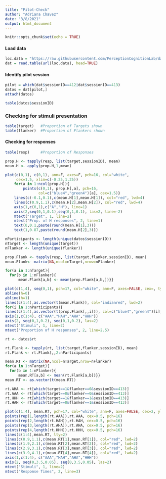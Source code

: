 ```yaml
---
title: "Pilot-Check"
author: "Adriana Chavez"
date: "3/8/2021"
output: html_document
---
```


```r
knitr::opts_chunk$set(echo = TRUE)
```

#### Load data

```r
loc.data = "https://raw.githubusercontent.com/PerceptionCognitionLab/data2/master/out/efRsvp1.dat"
dat = read.table(url(loc.data), head=TRUE)
```

#### Identify pilot session
```r
pilot = which(dat$sessionID==412|dat$sessionID==413)
datos = dat[pilot,]
attach(datos)

table(datos$sessionID)
```

### Checking for stimuli presentation

```r
table(target)   #Proportion of Targets shown
table(flanker)  #Proportion of Flankers shown
```

#### Checking for responses

```r
table(resp)     #Proportion of Responses
```

```r
prop.H <- tapply(resp, list(target,sessionID), mean)
mean.H <- apply(prop.H,1,mean)
```

```r
plot(c(0,1), c(0,1), ann=F, axes=F, pch=16, col="white", 
     cex=1.5, xlim=c(-0.25,1.25))
    for(a in 1:ncol(prop.H)){
        points(c(0,1), prop.H[,a], pch=16, 
               col=c("blue4","green4")[a], cex=1.5)}
    lines(c(-0.1,0.1),c(mean.H[1],mean.H[1]), col="red", lwd=4)
    lines(c(0.9,1.1),c(mean.H[2],mean.H[2]), col="red", lwd=4)
    axis(1,c(0,1),c("A","H"), line=1)
    axis(2,seq(0,1,0.1),seq(0,1,0.1), las=2, line=-2)
    mtext("Target", 1, line=2)
    mtext("Prop. of H responses", 2, line=1)
    text(0,0.1,paste(round(mean.H[1],3)))
    text(1,0.87,paste(round(mean.H[2],3)))
```

```r
nParticipants <- length(unique(datos$sessionID))
nTarget <- length(unique(target))
nFlanker <- length(unique(flanker))

prop.Flank <- tapply(resp, list(target,flanker,sessionID), mean)
mean.Flank<- matrix(NA,ncol=nTarget,nrow=nFlanker)

for(a in 1:nTarget){
  for(b in 1:nFlanker){
      mean.Flank[a,b] <- mean(prop.Flank[a,b,])}}

plot(c(1,4), seq(0,1), pch=17, col="white", ann=F, axes=FALSE, cex=, type="b", lwd=2)
abline(h=0)
abline(h=1)
lines(c(1:4),as.vector(t(mean.Flank)), col="indianred", lwd=2)
for(i in 1:nParticipants){
lines(c(1:4),as.vector(t(prop.Flank[,,i])), col=c("blue4","green4")[i], lwd=2)}
axis(1,c(1:4), c("AAA","HAH","AHA","HHH"))
axis(2, seq(0,1,0.2), seq(0,1,0.2), las=2)
mtext("Stimuli", 1, line=2)
mtext("Proportion of H responses", 2, line=2.5)
```


```r
rt <- datos$rt

rt.Flank <- tapply(rt, list(target,flanker,sessionID), mean)
rt.Flank <- rt.Flank[,,2:nParticipants]

mean.RT <- matrix(NA,ncol=nTarget,nrow=nFlanker)
for(a in 1:nTarget){
  for(b in 1:nFlanker){
      mean.RT[a,b] <- mean(rt.Flank[a,b])}}
mean.RT <- as.vector(t(mean.RT))

rt.AHA <- rt[which(target==1&flanker==0&sessionID==413)]
rt.AAA <- rt[which(target==0&flanker==0&sessionID==413)]
rt.HHH <- rt[which(target==1&flanker==1&sessionID==413)]
rt.HAH <- rt[which(target==0&flanker==1&sessionID==413)]

plot(c(1:4), mean.RT, pch=17, col="white", ann=F, axes=FALSE, cex=2, ylim=c(0.3,1.4))
points(rep(1,length(rt.AAA)),rt.AAA, cex=0.5, pch=16)
points(rep(2,length(rt.HAH)),rt.HAH, cex=0.5, pch=16)
points(rep(3,length(rt.AHA)),rt.AHA, cex=0.5, pch=16)
points(rep(4,length(rt.HHH)),rt.HHH, cex=0.5, pch=16)
lines(c(1:4),mean.RT, lty=2)
lines(c(0.9,1.1),c(mean.RT[1],mean.RT[1]), col="red", lwd=2)
lines(c(1.9,2.1),c(mean.RT[2],mean.RT[2]), col="red", lwd=2)
lines(c(2.9,3.1),c(mean.RT[3],mean.RT[3]), col="red", lwd=2)
lines(c(3.9,4.1),c(mean.RT[4],mean.RT[4]), col="red", lwd=2)
axis(1,c(1:4), c("AAA","HAH","AHA","HHH"))
axis(2, seq(0,3.5,0.05), seq(0,3.5,0.05), las=2)
mtext("Stimuli", 1, line=2)
mtext("Response Times", 2, line=3)
```


